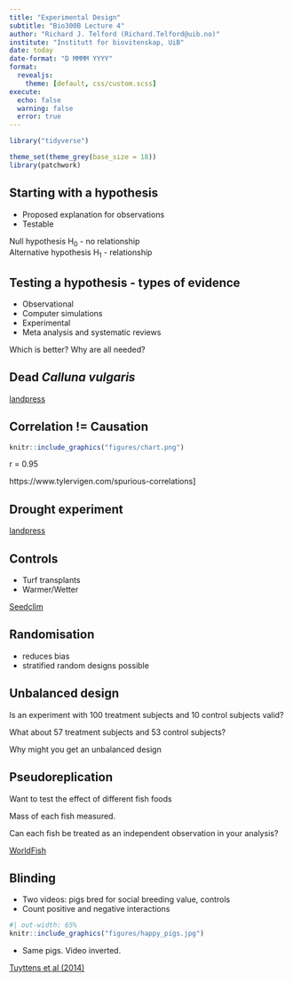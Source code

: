 ```yaml
---
title: "Experimental Design"
subtitle: "Bio300B Lecture 4"
author: "Richard J. Telford (Richard.Telford@uib.no)"
institute: "Institutt for biovitenskap, UiB"
date: today
date-format: "D MMMM YYYY"
format: 
  revealjs:
    theme: [default, css/custom.scss]
execute: 
  echo: false
  warning: false
  error: true
---
```



```r
library("tidyverse")

theme_set(theme_grey(base_size = 18))
library(patchwork)
```


## Starting with a hypothesis

- Proposed explanation for observations
- Testable

Null hypothesis H<sub>0</sub> - no relationship  
Alternative hypothesis H<sub>1</sub> - relationship


## Testing a hypothesis - types of evidence


- Observational
- Computer simulations
- Experimental
- Meta analysis and systematic reviews


Which is better? Why are all needed?


## Dead _Calluna vulgaris_{ background-image="figures/dead-calluna.jpg"}

::: aside
[landpress](https://www.uib.no/en/rg/EECRG/95156/landpress)
:::



## Correlation != Causation

```r
knitr::include_graphics("figures/chart.png")
```
r = 0.95

::: aside
https://www.tylervigen.com/spurious-correlations]
:::


## Drought experiment{ background-image="figures/EBYP1YCWkAMJXWp.jpeg"}

::: aside 
[landpress](https://www.uib.no/en/rg/EECRG/95156/landpress)
:::



## Controls{ background-image="figures/118.jpg"}

- Turf transplants
- Warmer/Wetter

::: aside
[Seedclim](https://audhalbritter.com/seedclim-large-scale-climate-change-experiment-in-the-western-norwegian-fjords/)
:::


## Randomisation

- reduces bias
- stratified random designs possible

## Unbalanced design

Is an experiment with 100 treatment subjects and 10 control subjects valid?

What about 57 treatment subjects and 53 control subjects?

Why might you get an unbalanced design





## Pseudoreplication { background-image="figures/46695412244_66616e8523_c.jpg"}

Want to test the effect of different fish foods

Mass of each fish measured.

Can each fish be treated as an independent observation in your analysis?

::: aside
[WorldFish](https://www.flickr.com/photos/theworldfishcenter/46695412244)
:::


## Blinding

- Two videos: pigs bred for social breeding value, controls
- Count positive and negative interactions


```r
#| out-width: 65%
knitr::include_graphics("figures/happy_pigs.jpg")
```

- Same pigs. Video inverted.

::: aside
[Tuyttens et al (2014)](https://doi.org/10.1016/j.anbehav.2014.02.007)
:::
